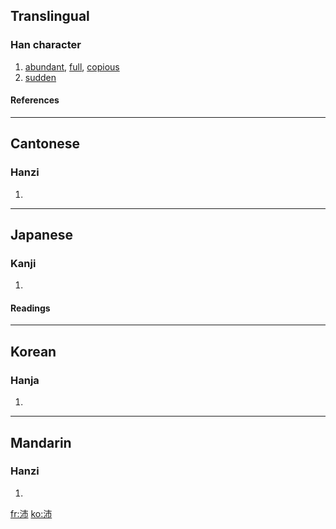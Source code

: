 ==Translingual==
===Han character===
{{Han char|rn=85|rad=水|as=04|sn=7|four=3512<sub>7</sub>|canj=水十月 (EJB), 水卜中月 (EYLB)}}
# [[abundant]], [[full]], [[copious]]
# [[sudden]]
====References====
{{Han ref|kx=0612.030|dkj=17216|dj=1005.060|hdz=31559.030|uh=6C9B|ud=27803|bh=A84B|bd=43083}}

----
==Cantonese==
===Hanzi===
{{yue-hanzi|jyut=|y=pui3}}
# {{defn|Cantonese}}

----
==Japanese==
===Kanji===
{{ja-kanji|grade=|rs=水04}}
# {{defn|Japanese}} 
====Readings====
{{ja-readings|on=[[はい]] (hai)|kun=[[さわ]] (sawa), [[さかん]] (sakan)}}

----
==Korean==
===Hanja===
{{ko-hanja|hangeul=패|eumhun=|rv=pae|mr=p'ae|y=phay}}
# {{defn|Korean}}

----
==Mandarin==
===Hanzi===
{{cmn-hanzi|pin=[[pèi]] (pei4)|wg=p'ei<sup>4</sup>}}
# {{defn|Mandarin}}

[[fr:沛]]
[[ko:沛]]